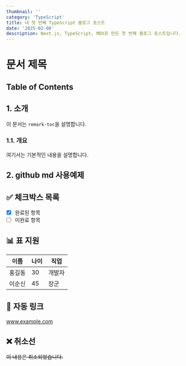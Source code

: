 ```yaml
---
thumbnail: ''
category: 'TypeScript'
title: 내 첫 번째 TypeScript 블로그 포스트
date: '2025-02-08'
description: Next.js, TypeScript, MDX로 만든 첫 번째 블로그 포스트입니다.
---
```


# 문서 제목

## Table of Contents

## 1. 소개

이 문서는 `remark-toc`을 설명합니다.

### 1.1. 개요

여기서는 기본적인 내용을 설명합니다.

## 2. github md 사용예제

## ✅ 체크박스 목록

- [x] 완료된 항목
- [ ] 미완료 항목

## 📊 표 지원

| 이름   | 나이 | 직업   |
| ------ | ---- | ------ |
| 홍길동 | 30   | 개발자 |
| 이순신 | 45   | 장군   |

## 🔗 자동 링크

www.example.com

## ❌ 취소선

~~이 내용은 취소되었습니다.~~
